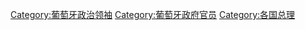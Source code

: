 {{Catnav|頁面分類|人物|各國人物|葡萄牙人|葡萄牙政治人物}}
{{Catnav|頁面分類|人物|各國人物|各國政治人物|葡萄牙政治人物}}
{{Commonscat|Prime ministers of Portugal}}

[[Category:葡萄牙政治领袖|Category:葡萄牙政治领袖]]
[[Category:葡萄牙政府官员|Category:葡萄牙政府官员]]
[[Category:各国总理|Category:各国总理]]